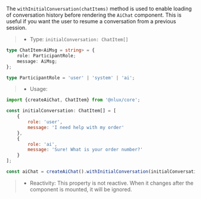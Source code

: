 The `withInitialConversation(chatItems)` method is used to enable loading of conversation history before
rendering the `AiChat` component. This is useful if you want the user to resume a conversation
from a previous session.

> * Type: `initialConversation: ChatItem[]`

```ts
type ChatItem<AiMsg = string> = {
    role: ParticipantRole;
    message: AiMsg;
};

type ParticipantRole = 'user' | 'system' | 'ai';
```

> * Usage:

```javascript
import {createAiChat, ChatItem} from '@nlux/core';

const initialConversation: ChatItem[] = [
    {
        role: 'user',
        message: 'I need help with my order'
    },
    {
        role: 'ai',
        message: 'Sure! What is your order number?'
    }
];

const aiChat = createAiChat().withInitialConversation(initialConversation);
```

> * Reactivity: This property is not reactive. When it changes after the component is mounted, it will be ignored.
